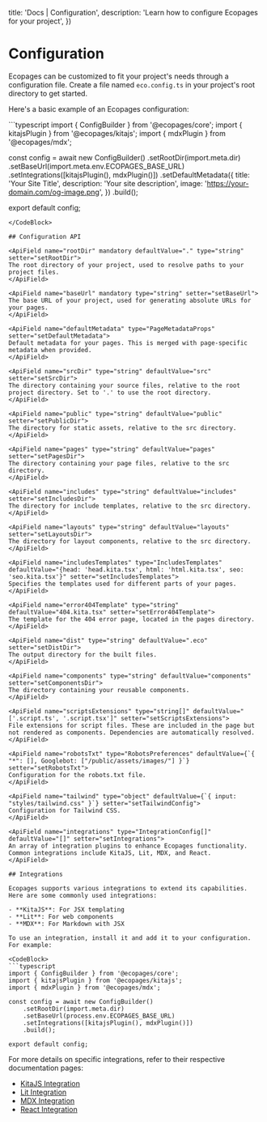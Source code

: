 

  title: 'Docs | Configuration',
  description: 'Learn how to configure Ecopages for your project',
})

# Configuration

Ecopages can be customized to fit your project's needs through a configuration file. Create a file named `eco.config.ts` in your project's root directory to get started.

Here's a basic example of an Ecopages configuration:

<CodeBlock>
```typescript
import { ConfigBuilder } from '@ecopages/core';
import { kitajsPlugin } from '@ecopages/kitajs';
import { mdxPlugin } from '@ecopages/mdx';

const config = await new ConfigBuilder()
    .setRootDir(import.meta.dir)
    .setBaseUrl(import.meta.env.ECOPAGES_BASE_URL)
    .setIntegrations([kitajsPlugin(), mdxPlugin()])
    .setDefaultMetadata({
      title: 'Your Site Title',
      description: 'Your site description',
      image: 'https://your-domain.com/og-image.png',
    })
    .build();

export default config;
```
</CodeBlock>

## Configuration API

<ApiField name="rootDir" mandatory defaultValue="." type="string" setter="setRootDir">
The root directory of your project, used to resolve paths to your project files.
</ApiField>

<ApiField name="baseUrl" mandatory type="string" setter="setBaseUrl">
The base URL of your project, used for generating absolute URLs for your pages.
</ApiField>

<ApiField name="defaultMetadata" type="PageMetadataProps" setter="setDefaultMetadata">
Default metadata for your pages. This is merged with page-specific metadata when provided.
</ApiField>

<ApiField name="srcDir" type="string" defaultValue="src" setter="setSrcDir">
The directory containing your source files, relative to the root project directory. Set to '.' to use the root directory.
</ApiField>

<ApiField name="public" type="string" defaultValue="public" setter="setPublicDir">
The directory for static assets, relative to the src directory.
</ApiField>

<ApiField name="pages" type="string" defaultValue="pages" setter="setPagesDir">
The directory containing your page files, relative to the src directory.
</ApiField>

<ApiField name="includes" type="string" defaultValue="includes" setter="setIncludesDir">
The directory for include templates, relative to the src directory.
</ApiField>

<ApiField name="layouts" type="string" defaultValue="layouts" setter="setLayoutsDir">
The directory for layout components, relative to the src directory.
</ApiField>

<ApiField name="includesTemplates" type="IncludesTemplates" defaultValue="{head: 'head.kita.tsx', html: 'html.kita.tsx', seo: 'seo.kita.tsx'}" setter="setIncludesTemplates">
Specifies the templates used for different parts of your pages.
</ApiField>

<ApiField name="error404Template" type="string" defaultValue="404.kita.tsx" setter="setError404Template">
The template for the 404 error page, located in the pages directory.
</ApiField>

<ApiField name="dist" type="string" defaultValue=".eco" setter="setDistDir">
The output directory for the built files.
</ApiField>

<ApiField name="components" type="string" defaultValue="components" setter="setComponentsDir">
The directory containing your reusable components.
</ApiField>

<ApiField name="scriptsExtensions" type="string[]" defaultValue="['.script.ts', '.script.tsx']" setter="setScriptsExtensions">
File extensions for script files. These are included in the page but not rendered as components. Dependencies are automatically resolved.
</ApiField>

<ApiField name="robotsTxt" type="RobotsPreferences" defaultValue={`{ "*": [], Googlebot: ["/public/assets/images/"] }`} setter="setRobotsTxt">
Configuration for the robots.txt file.
</ApiField>

<ApiField name="tailwind" type="object" defaultValue={`{ input: "styles/tailwind.css" }`} setter="setTailwindConfig">
Configuration for Tailwind CSS.
</ApiField>

<ApiField name="integrations" type="IntegrationConfig[]" defaultValue="[]" setter="setIntegrations">
An array of integration plugins to enhance Ecopages functionality. Common integrations include KitaJS, Lit, MDX, and React.
</ApiField>

## Integrations

Ecopages supports various integrations to extend its capabilities. Here are some commonly used integrations:

- **KitaJS**: For JSX templating
- **Lit**: For web components
- **MDX**: For Markdown with JSX

To use an integration, install it and add it to your configuration. For example:

<CodeBlock>
```typescript
import { ConfigBuilder } from '@ecopages/core';
import { kitajsPlugin } from '@ecopages/kitajs';
import { mdxPlugin } from '@ecopages/mdx';

const config = await new ConfigBuilder()
    .setRootDir(import.meta.dir)
    .setBaseUrl(process.env.ECOPAGES_BASE_URL)
    .setIntegrations([kitajsPlugin(), mdxPlugin()])
    .build();

export default config;
```
</CodeBlock>

For more details on specific integrations, refer to their respective documentation pages:

- [KitaJS Integration](/docs/integrations/kitajs)
- [Lit Integration](/docs/integrations/lit)
- [MDX Integration](/docs/integrations/mdx)
- [React Integration](/docs/integrations/react)